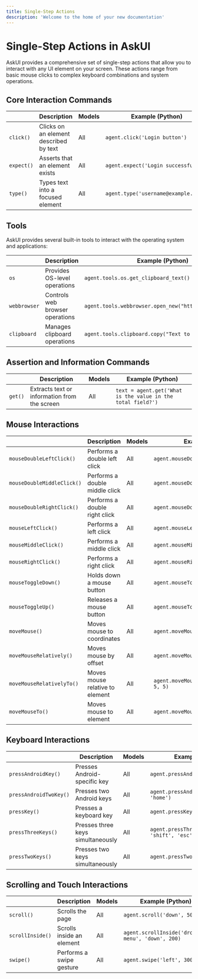 ```yaml
---
title: Single-Step Actions 
description: 'Welcome to the home of your new documentation'
---
```


# Single-Step Actions in AskUI

AskUI provides a comprehensive set of single-step actions that allow you to interact with any UI element on your screen. These actions range from basic mouse clicks to complex keyboard combinations and system operations.

## Core Interaction Commands

|  | **Description** | **Models** | **Example (Python)** |
| --- | --- | --- | --- |
| `click()` | Clicks on an element described by text | All | `agent.click('Login button')` |
| `expect()` | Asserts that an element exists | All | `agent.expect('Login successful')` |
| `type()` | Types text into a focused element | All | `agent.type('username@example.com')` |

## Tools

AskUI provides several built-in tools to interact with the operating system and applications:

|  | **Description** | **Example (Python)** |
| --- | --- | --- |
| `os` | Provides OS-level operations | `agent.tools.os.get_clipboard_text()` |
| `webbrowser` | Controls web browser operations | `agent.tools.webbrowser.open_new("https://askui.com")` |
| `clipboard` | Manages clipboard operations | `agent.tools.clipboard.copy("Text to copy")` |

## Assertion and Information Commands

|  | **Description** | **Models** | **Example (Python)** |
| --- | --- | --- | --- |
| `get()` | Extracts text or information from the screen | All | `text = agent.get('What is the value in the total field?')` |


## Mouse Interactions

|  | **Description** | **Models** | **Example (Python)** |
| --- | --- | --- | --- |
| `mouseDoubleLeftClick()` | Performs a double left click | All | `agent.mouseDoubleLeftClick('icon')` |
| `mouseDoubleMiddleClick()` | Performs a double middle click | All | `agent.mouseDoubleMiddleClick('tab')` |
| `mouseDoubleRightClick()` | Performs a double right click | All | `agent.mouseDoubleRightClick('file')` |
| `mouseLeftClick()` | Performs a left click | All | `agent.mouseLeftClick('button')` |
| `mouseMiddleClick()` | Performs a middle click | All | `agent.mouseMiddleClick('link')` |
| `mouseRightClick()` | Performs a right click | All | `agent.mouseRightClick('context menu')` |
| `mouseToggleDown()` | Holds down a mouse button | All | `agent.mouseToggleDown('left')` |
| `mouseToggleUp()` | Releases a mouse button | All | `agent.mouseToggleUp('left')` |
| `moveMouse()` | Moves mouse to coordinates | All | `agent.moveMouse(100, 200)` |
| `moveMouseRelatively()` | Moves mouse by offset | All | `agent.moveMouseRelatively(10, 20)` |
| `moveMouseRelativelyTo()` | Moves mouse relative to element | All | `agent.moveMouseRelativelyTo('button', 5, 5)` |
| `moveMouseTo()` | Moves mouse to element | All | `agent.moveMouseTo('search field')` |

## Keyboard Interactions

|  | **Description** | **Models** | **Example (Python)** |
| --- | --- | --- | --- |
| `pressAndroidKey()` | Presses Android-specific key | All | `agent.pressAndroidKey('home')` |
| `pressAndroidTwoKey()` | Presses two Android keys | All | `agent.pressAndroidTwoKey('shift', 'home')` |
| `pressKey()` | Presses a keyboard key | All | `agent.pressKey('enter')` |
| `pressThreeKeys()` | Presses three keys simultaneously | All | `agent.pressThreeKeys('ctrl', 'shift', 'esc')` |
| `pressTwoKeys()` | Presses two keys simultaneously | All | `agent.pressTwoKeys('ctrl', 'c')` |

## Scrolling and Touch Interactions

|  | **Description** | **Models** | **Example (Python)** |
| --- | --- | --- | --- |
| `scroll()` | Scrolls the page | All | `agent.scroll('down', 500)` |
| `scrollInside()` | Scrolls inside an element | All | `agent.scrollInside('dropdown menu', 'down', 200)` |
| `swipe()` | Performs a swipe gesture | All | `agent.swipe('left', 300)` |
